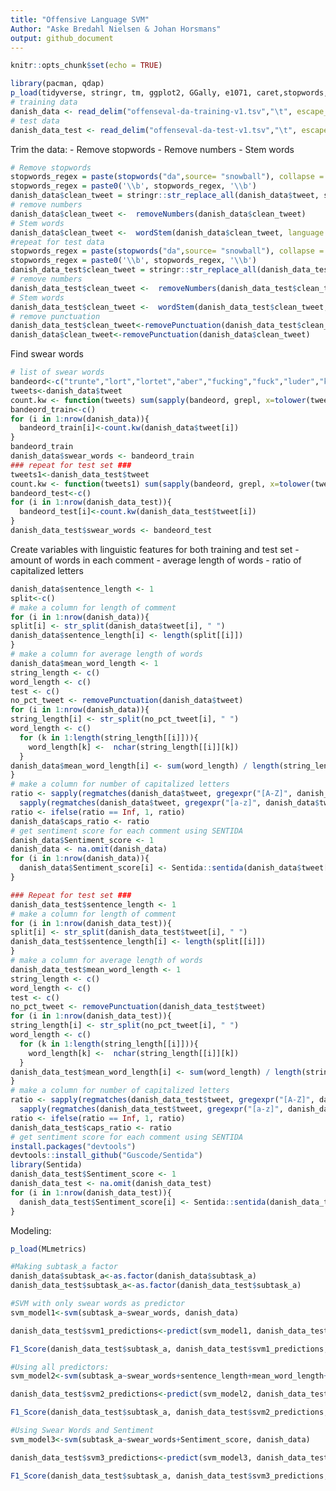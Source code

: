 ```yaml
---
title: "Offensive Language SVM"
Author: "Aske Bredahl Nielsen & Johan Horsmans"
output: github_document
---
```


```r
knitr::opts_chunk$set(echo = TRUE)
```

```r
library(pacman, qdap)
p_load(tidyverse, stringr, tm, ggplot2, GGally, e1071, caret,stopwords, stringi, tm, SnowballC,stringr,fastmatch)
# training data
danish_data <- read_delim("offenseval-da-training-v1.tsv","\t", escape_double = FALSE, trim_ws = TRUE) %>% na.omit
# test data
danish_data_test <- read_delim("offenseval-da-test-v1.tsv","\t", escape_double = FALSE, trim_ws = TRUE) %>% na.omit
```

Trim the data:
- Remove stopwords
- Remove numbers
- Stem words
```r
# Remove stopwords
stopwords_regex = paste(stopwords("da",source= "snowball"), collapse = '\\b|\\b')
stopwords_regex = paste0('\\b', stopwords_regex, '\\b')
danish_data$clean_tweet = stringr::str_replace_all(danish_data$tweet, stopwords_regex, '')
# remove numbers
danish_data$clean_tweet <-  removeNumbers(danish_data$clean_tweet)
# Stem words
danish_data$clean_tweet <-  wordStem(danish_data$clean_tweet, language = "danish")
#repeat for test data
stopwords_regex = paste(stopwords("da",source= "snowball"), collapse = '\\b|\\b')
stopwords_regex = paste0('\\b', stopwords_regex, '\\b')
danish_data_test$clean_tweet = stringr::str_replace_all(danish_data_test$tweet, stopwords_regex, '')
# remove numbers
danish_data_test$clean_tweet <-  removeNumbers(danish_data_test$clean_tweet)
# Stem words
danish_data_test$clean_tweet <-  wordStem(danish_data_test$clean_tweet, language = "danish")
# remove punctuation
danish_data_test$clean_tweet<-removePunctuation(danish_data_test$clean_tweet)
danish_data$clean_tweet<-removePunctuation(danish_data$clean_tweet)
```

Find swear words
```r
# list of swear words
bandeord<-c("trunte","lort","lortet","aber","fucking","fuck","luder","kælling","fanden","neger","pisse","sgu","svin","bøsserøven","bøsserøv","bøsserøve","fjolser","kraftedeme","kællinger","ludere","negere","lorte","skid","skide","møgunger","møgsæk","helvede","perker","perkere","perkerne","kneppet","negerne","luderne","kællingerne","trunter","trunterne","satan","smatso","bitches","bitch","fandeme","bullshit","pis","røv","shit","kæft","bøsse","idiot","idioter","idioterne","pikslikker","fandme","fucke","djævel","djævle","fjols","møg","faggot","pokker","bindegal","satme","kraftædme","kraftedme","stodder","skøge","spasser","mær","tosse","lorteunger","")
tweets<-danish_data$tweet
count.kw <- function(tweets) sum(sapply(bandeord, grepl, x=tolower(tweets), fixed=TRUE))
bandeord_train<-c()
for (i in 1:nrow(danish_data)){
  bandeord_train[i]<-count.kw(danish_data$tweet[i])
}
bandeord_train
danish_data$swear_words <- bandeord_train
### repeat for test set ###
tweets1<-danish_data_test$tweet
count.kw <- function(tweets1) sum(sapply(bandeord, grepl, x=tolower(tweets1), fixed=TRUE))
bandeord_test<-c()
for (i in 1:nrow(danish_data_test)){
  bandeord_test[i]<-count.kw(danish_data_test$tweet[i])
}
danish_data_test$swear_words <- bandeord_test
```

Create variables with linguistic features for both training and test set
- amount of words in each comment
- average length of words
- ratio of capitalized letters
```r
danish_data$sentence_length <- 1
split<-c()
# make a column for length of comment
for (i in 1:nrow(danish_data)){
split[i] <- str_split(danish_data$tweet[i], " ")
danish_data$sentence_length[i] <- length(split[[i]])
}
# make a column for average length of words
danish_data$mean_word_length <- 1
string_length <- c()
word_length <- c()
test <- c()
no_pct_tweet <- removePunctuation(danish_data$tweet)
for (i in 1:nrow(danish_data)){
string_length[i] <- str_split(no_pct_tweet[i], " ")
word_length <- c()
  for (k in 1:length(string_length[[i]])){
    word_length[k] <-  nchar(string_length[[i]][k])
  }
danish_data$mean_word_length[i] <- sum(word_length) / length(string_length[[i]])
}
# make a column for number of capitalized letters
ratio <- sapply(regmatches(danish_data$tweet, gregexpr("[A-Z]", danish_data$tweet, perl=TRUE)), length) /
  sapply(regmatches(danish_data$tweet, gregexpr("[a-z]", danish_data$tweet, perl=TRUE)), length)
ratio <- ifelse(ratio == Inf, 1, ratio)
danish_data$caps_ratio <- ratio
# get sentiment score for each comment using SENTIDA
danish_data$Sentiment_score <- 1
danish_data <- na.omit(danish_data)
for (i in 1:nrow(danish_data)){
  danish_data$Sentiment_score[i] <- Sentida::sentida(danish_data$tweet[i], output = "total")
}

### Repeat for test set ###
danish_data_test$sentence_length <- 1 
# make a column for length of comment
for (i in 1:nrow(danish_data_test)){
split[i] <- str_split(danish_data_test$tweet[i], " ")
danish_data_test$sentence_length[i] <- length(split[[i]])
}
# make a column for average length of words
danish_data_test$mean_word_length <- 1
string_length <- c()
word_length <- c()
test <- c()
no_pct_tweet <- removePunctuation(danish_data_test$tweet)
for (i in 1:nrow(danish_data_test)){
string_length[i] <- str_split(no_pct_tweet[i], " ")
word_length <- c()
  for (k in 1:length(string_length[[i]])){
    word_length[k] <-  nchar(string_length[[i]][k])
  }
danish_data_test$mean_word_length[i] <- sum(word_length) / length(string_length[[i]])
}
# make a column for number of capitalized letters
ratio <- sapply(regmatches(danish_data_test$tweet, gregexpr("[A-Z]", danish_data_test$tweet, perl=TRUE)), length) /
  sapply(regmatches(danish_data_test$tweet, gregexpr("[a-z]", danish_data_test$tweet, perl=TRUE)), length)
ratio <- ifelse(ratio == Inf, 1, ratio)
danish_data_test$caps_ratio <- ratio
# get sentiment score for each comment using SENTIDA
install.packages("devtools")
devtools::install_github("Guscode/Sentida")
library(Sentida)
danish_data_test$Sentiment_score <- 1
danish_data_test <- na.omit(danish_data_test)
for (i in 1:nrow(danish_data_test)){
  danish_data_test$Sentiment_score[i] <- Sentida::sentida(danish_data_test$tweet[i], output = "total")
}
```
Modeling:

```r
p_load(MLmetrics)

#Making subtask_a factor
danish_data$subtask_a<-as.factor(danish_data$subtask_a)
danish_data_test$subtask_a<-as.factor(danish_data_test$subtask_a)

#SVM with only swear words as predictor
svm_model1<-svm(subtask_a~swear_words, danish_data)

danish_data_test$svm1_predictions<-predict(svm_model1, danish_data_test)

F1_Score(danish_data_test$subtask_a, danish_data_test$svm1_predictions, positive="OFF")

#Using all predictors:
svm_model2<-svm(subtask_a~swear_words+sentence_length+mean_word_length+caps_ratio+Sentiment_score, danish_data)

danish_data_test$svm2_predictions<-predict(svm_model2, danish_data_test)

F1_Score(danish_data_test$subtask_a, danish_data_test$svm2_predictions, positive="OFF")

#Using Swear Words and Sentiment
svm_model3<-svm(subtask_a~swear_words+Sentiment_score, danish_data)

danish_data_test$svm3_predictions<-predict(svm_model3, danish_data_test)

F1_Score(danish_data_test$subtask_a, danish_data_test$svm3_predictions, positive="OFF")

```


